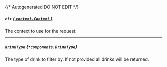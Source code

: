 {/* Autogenerated DO NOT EDIT  */}

##### `ctx` [*{ `context.Context` }*](https://pkg.go.dev/context#Context)
The context to use for the request.

---
##### `drinkType` *{`*components.DrinkType`}*
The type of drink to filter by. If not provided all drinks will be returned.

<Collapsible openLabel={Labels.showProperties} closeLabel={Labels.hideProperties}>
  <DrinkType />
</Collapsible>

